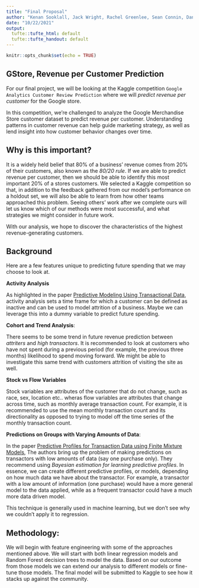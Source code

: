 ---
title: "Final Proposal"
author: "Kenan Sooklall, Jack Wright, Rachel Greenlee, Sean Connin, Daniel Moscoe, Stefano Biguzzi, Mustafa Telab"
date: "10/22/2021"
output:
  tufte::tufte_html: default
  tufte::tufte_handout: default
---

```{r setup, include=FALSE}
knitr::opts_chunk$set(echo = TRUE)
```


## GStore, Revenue per Customer Prediction

For our final project, we will be looking at the Kaggle competition `Google Analytics Customer Review Prediction` where we will *predict revenue per customer* for the Google store.

In this competition, we're challenged to analyze the Google Merchandise Store customer dataset to predict revenue per customer. Understanding patterns in customer revenue can help guide marketing strategy, as well as lend insight into how customer behavior changes over time.

## Why is this important?

It is a widely held belief that 80% of a business' revenue comes from 20% of their customers, also known as the *80/20 rule*. If we are able to predict revenue per customer, then we should be able to identify this most important 20% of a stores customers.  We selected a Kaggle competition so that, in addition to the feedback gathered from our model's performance on a holdout set, we will also be able to learn from how other teams approached this problem. Seeing others' work after we complete ours will let us know which of our methods were most successful, and what strategies we might consider in future work.

With our analysis, we hope to discover the characteristics of the highest revenue-generating customers.


## Background

Here are a few features unique to predicting future spending that we may choose to look at.

**Activity Analysis**

As highlighted in the paper [Predictive Modeling Using Transactional Data](https://www.capgemini.com/wp-content/uploads/2017/07/Predictive_Modeling_Using_Transactional_Data.pdf), activity analysis sets a time frame for which a customer can be defined as inactive and can be used to model attrition of a business. Maybe we can leverage this into a dummy variable to predict future spending. 

**Cohort and Trend Analysis**:

There seems to be some trend in future revenue prediction between *attriters* and *high transactors*. It is recommended to look at customers who have not spent during a previous period (for example, the previous three months) likelihood to spend moving forward. We might be able to investigate this same trend with customers attrition of visiting the site as well.  

**Stock vs Flow Variables**

Stock variables are attributes of the customer that do not change, such as race, sex, location etc.. wheras flow variables are attributes that change across time, such as monthly average transaction count. For example, it is recommended to use the mean monthly transaction count and its directionality as opposed to trying to model off the time series of the monthly transaction count. 


**Predictions on Groups with Varying Amounts of Data**:

In the paper [Predictive Profiles for Transaction Data using Finite Mixture
Models](http://www.datalab.uci.edu/papers/profiles.pdf), The authors bring up the problem of making predictions on transactors with low amounts of data (say one purchase only). They recommend using *Bayesian estimation for learning predictive profiles*. In essence, we can create different predictive profiles, or models, depending on how much data we have about the transactor. For example, a transactor with a low amount of information (one purchase) would have a more general model to the data applied, while as a frequent transactor could have a much more data driven model. 

This technique is generally used in machine learning, but we don't see why we couldn't apply it to regression.

## Methodology:

We will begin with feature engineering with some of the approaches mentioned above.
We will start with both linear regression models and Random Forest decision trees to model the data. Based on our outcome from those models we can extend our analysis to different models or fine-tune those models. The final model will be submitted to Kaggle to see how it stacks up against the community.
